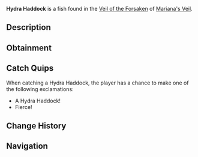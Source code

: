 {{FishInfobox
|image          = Hydra Haddock.png
|rarity         = Common
|sea            = First Sea
|location       = [[Veil of the Forsaken]]
|sublocation    = 
|sources        = Fishing Rod
|radar_location = 
|xp             = 160
|weather        = Windy
|time           = 
|season         = 
|bait           = Insect
|base_weight    = 47
|base_value     = 400
|weight_range   = 26
|base_chance    = 65
|base_resil     = 90
}}
'''Hydra Haddock''' is a {{Rarity|Common}} fish found in the [[Veil of the Forsaken]] of [[Mariana's Veil]].

== Description ==
{{Description|A small, hydra-type fish with dark scales and glowing eyes.|Bestiary Entry}}

== Obtainment ==
{{Description|A steady fish, commonly spotted during windy conditions.|Bestiary Hint}}
{{Fish Availability|
Mariana's Veil/Scylla Hunt
Mariana's Veil/Veil of the Forsaken
|top_rods      = 
Free Spirit Rod\311950.59\233867.24;
Azure Of Lagoon\307995.23\263110.94;
Leviathan's Fang Rod\304500.4\257406.26;
Trident Rod\299421.03\187323.23;
Firefly Rod\297500.36\361923.32;
Long Rod\263444.31\296336.88;
Brick Built Rod\259348.17\291729.31;
Duncan's Rod\259348.17\291729.31;
Wildflower Rod\287749.96\301452.15;
Adventurer's Rod\278173.2\281068.37;
Resourceful Rod\273486.1\276959.93;
No-Life Rod\290276.44\269048.74;
Verdant Shear Rod\276401.96\266798.43;
Blazebringer Rod\274289.11\243839.09;
Challenger's Rod\273639.82\266500;
Zeus Rod\272601.75\236466.15;
Seraphic Rod\267989.58\267989.58;
Depthseeker Rod\267303.97\238392.09;
Volcanic Rod\266274.17\230977.34;
Avalanche Rod\264435.07\219531.05;
Rod Of The Depths\262197.64\222938.6;
Rod Of The Forgotten Fang\261310.34\244712.17;
Astralhook Rod\256660.43\123443.65;
Ethereal Prism Rod\254388.12\174515.4;
Rod Of The Exalted One\253182.24\209004.93;
Steady Rod\141517.55\129255.18
|recommended   = Trident Rod
}}

== Catch Quips ==
When catching a Hydra Haddock, the player has a chance to make one of the following exclamations:
* A Hydra Haddock!
* Fierce!

== Change History ==
{{Change History|{{subst:Current Version}}}}

== Navigation ==
{{Fish Navbox|Veil of the Forsaken}}